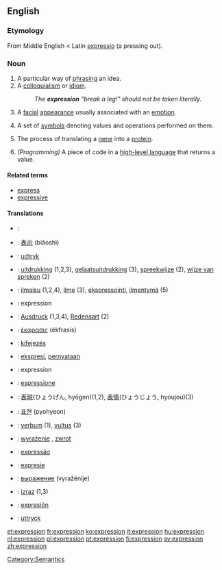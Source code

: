 ==English==

{{rank|bright|scarcely|Paris|733|expression|Duke|battle|bound}}

===Etymology===
From Middle English < Latin [[expressio]] (a pressing out).

===Noun===
{{en-noun-reg}}

# A particular way of [[phrase|phrasing]] an idea.
# A [[colloquialism]] or [[idiom]].
#: ''The '''expression''' "break a leg!" should not be taken literally.''
# A [[facial]] [[appearance]] usually associated with an [[emotion]].
# {{Math}} A set of [[symbols]] denoting values and operations performed on them.
# {{Biology}} The process of translating a [[gene]] into a [[protein]].
# ''(Programming)'' A piece of code in a [[high-level language]] that returns a value.

====Related terms====
*[[express]]
*[[expressive]]

====Translations====
{{top}}
<!--Languages from A to I go here-->
*{{ar}}: {{ARchar|[[تعبير]]}} {{Unicode|(taʕbí:r)}}
*{{cn}}: [[表示]] (biǎoshì)
*{{da}}: [[udtryk]]
*{{nl}}: [[uitdrukking]] {{f}} (1,2,3), [[gelaatsuitdrukking]] {{f}} (3), [[spreekwijze]] {{f}} (2), [[wijze van spreken]] {{f}} (2)
*{{fi}}: [[ilmaisu]] (1,2,4), [[ilme]] (3), [[ekspressointi]], [[ilmentymä]] (5)
*{{fr}}: expression {{f}}
*{{de}}: [[Ausdruck]] {{m}} (1,3,4), [[Redensart]] {{f}} (2)
*{{gr}}: [[έκφρασις]] (ékfrasis) {{f}}
*{{hu}}: [[kifejezés]]
*{{id}}: [[ekspresi]], [[nyata|pernyataan]]
*{{ie}}: expression
*{{it}}: [[espressione]] {{f}}
{{mid}}
<!--Languages from J to Z go here-->
*{{jp}}: [[表現]](ひょうげん, hyōgen)(1,2), [[表情]](ひょうじょう, hyoujou)(3)
*{{ko}}: [[표현]] (pyohyeon)
*{{la}}: [[verbum]] (1), [[vultus]] (3)
*{{pl}}: [[wyrażenie]] {{n}}, [[zwrot]] {{m}}
*{{pt}}: [[expressão]] {{f}}
*{{ro}}: [[expresie]] {{f}}
*{{ru}}: [[выражение]] (vyražénije) {{n}}
*{{sl}}: [[izraz]] {{m}}  (1,3)
*{{es}}: [[expresión]] {{f}}
*{{sv}}: [[uttryck]]
{{bottom}}

[[Category:Semantics]]

[[et:expression]]
[[fr:expression]]
[[ko:expression]]
[[it:expression]]
[[hu:expression]]
[[nl:expression]]
[[pl:expression]]
[[pt:expression]]
[[fi:expression]]
[[sv:expression]]
[[zh:expression]]